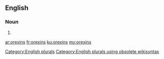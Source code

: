 ==English==

===Noun===
{{head|en}}

# {{plural of|orexin}}

[[Category:English plurals]][[Category:English plurals using obsolete wikisyntax]]

[[ar:orexins]]
[[fr:orexins]]
[[ku:orexins]]
[[my:orexins]]
